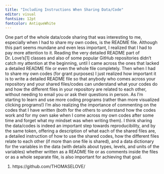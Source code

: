 ```yaml
---
title: "Including Instructions When Sharing Data/Code"
editor: visual
fontsize: 12pt
fontcolor: AntiqueWhite
---
```


One part of the whole data/code sharing that was interesting to me, especially when I had to share my own codes, is the README file. Although this part seems mundane and even less important, I realized that I had to pay more attention to it. Reading the very detailed README part of Dr. Love's\[1\] classes and also of some popular GitHub repositories didn't catch my attention at the beginning, until I came across the ones that lacked a detailed README file or even the whole file completely. Then when I had to share my own codes (for grant purposes) I just realized how important it is to write a detailed README file so that anybody who comes across your repository and your shared files/codes can understand what your codes do and how the different files in your repository are related to each other, without needing to email you or ask their questions in person. As I'm starting to learn and use more coding programs (rather than more visualized clicking programs!) I'm also realizing the importance of commenting on the codes that I have written (both for the others to understand how the codes work and for my own sake when I come across my own codes after some time and forget what my mindset was when writing them). I think sharing the data/codes is indeed an important step towards reproducibility, and by the same token, offering a description of what each of the shared files are, a detailed instruction of how to use the shared codes, how the different files relate to each other (if more than one file is shared), and a data dictionary for the variables in the data (with details about types, levels, and units of the variables) whether written as a README file or as comments inside the files or as a whole separate file, is also important for achieving that goal.

1.  https://github.com/THOMASELOVE/

 
